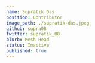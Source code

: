 ---
name: Supratik Das
position: Contributor
image_path: ./supratik-das.jpeg
github: supra08
twitter: supratik_08
blurb: Mesh Head
status: Inactive
published: true
---
